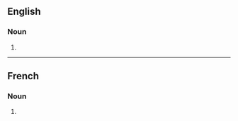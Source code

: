 ==English==

===Noun===
{{head|en|noun form}}

# {{plural of|en|accouchement}}

----

==French==

===Noun===
{{head|fr|noun plural form|g=m}}

# {{plural of|fr|accouchement}}